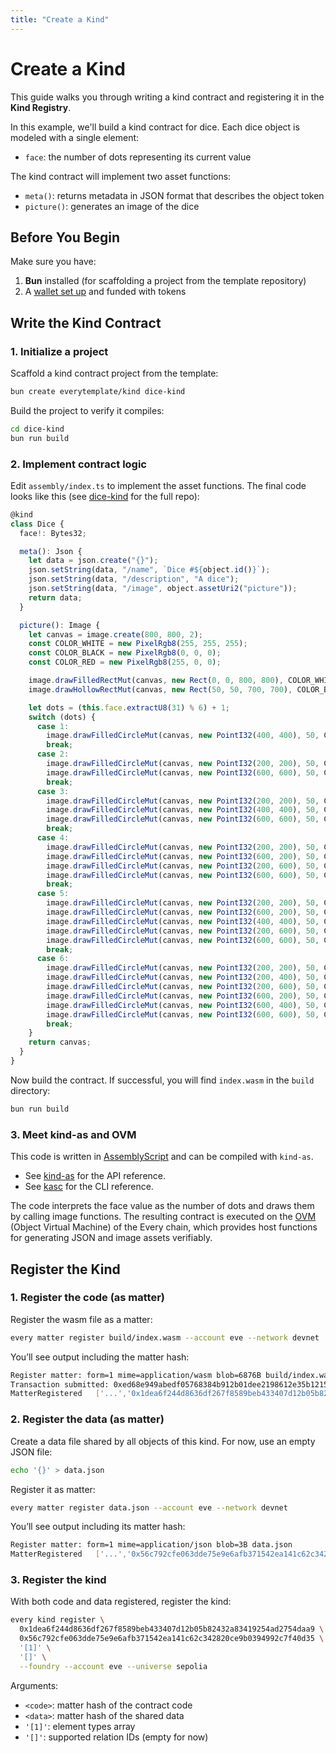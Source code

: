 ```yaml
---
title: "Create a Kind"
---
```


# Create a Kind

This guide walks you through writing a kind contract and registering it in the **Kind Registry**.

In this example, we'll build a kind contract for dice. Each dice object is modeled with a single element:

- `face`: the number of dots representing its current value

The kind contract will implement two asset functions:

- `meta()`: returns metadata in JSON format that describes the object token
- `picture()`: generates an image of the dice

## Before You Begin

Make sure you have:

1. **Bun** installed (for scaffolding a project from the template repository)
2. A [wallet set up](/docs/guides/set-up-wallets) and funded with tokens

## Write the Kind Contract

### 1. Initialize a project

Scaffold a kind contract project from the template:

```bash
bun create everytemplate/kind dice-kind
```

Build the project to verify it compiles:

```bash
cd dice-kind
bun run build
```

### 2. Implement contract logic

Edit `assembly/index.ts` to implement the asset functions. The final code looks like this (see [dice-kind](https://github.com/everytemplate/dice-kind) for the full repo):

```ts
@kind
class Dice {
  face!: Bytes32;

  meta(): Json {
    let data = json.create("{}");
    json.setString(data, "/name", `Dice #${object.id()}`);
    json.setString(data, "/description", "A dice");
    json.setString(data, "/image", object.assetUri2("picture"));
    return data;
  }

  picture(): Image {
    let canvas = image.create(800, 800, 2);
    const COLOR_WHITE = new PixelRgb8(255, 255, 255);
    const COLOR_BLACK = new PixelRgb8(0, 0, 0);
    const COLOR_RED = new PixelRgb8(255, 0, 0);

    image.drawFilledRectMut(canvas, new Rect(0, 0, 800, 800), COLOR_WHITE);
    image.drawHollowRectMut(canvas, new Rect(50, 50, 700, 700), COLOR_BLACK);

    let dots = (this.face.extractU8(31) % 6) + 1;
    switch (dots) {
      case 1:
        image.drawFilledCircleMut(canvas, new PointI32(400, 400), 50, COLOR_RED);
        break;
      case 2:
        image.drawFilledCircleMut(canvas, new PointI32(200, 200), 50, COLOR_BLACK);
        image.drawFilledCircleMut(canvas, new PointI32(600, 600), 50, COLOR_BLACK);
        break;
      case 3:
        image.drawFilledCircleMut(canvas, new PointI32(200, 200), 50, COLOR_BLACK);
        image.drawFilledCircleMut(canvas, new PointI32(400, 400), 50, COLOR_BLACK);
        image.drawFilledCircleMut(canvas, new PointI32(600, 600), 50, COLOR_BLACK);
        break;
      case 4:
        image.drawFilledCircleMut(canvas, new PointI32(200, 200), 50, COLOR_BLACK);
        image.drawFilledCircleMut(canvas, new PointI32(600, 200), 50, COLOR_BLACK);
        image.drawFilledCircleMut(canvas, new PointI32(200, 600), 50, COLOR_BLACK);
        image.drawFilledCircleMut(canvas, new PointI32(600, 600), 50, COLOR_BLACK);
        break;
      case 5:
        image.drawFilledCircleMut(canvas, new PointI32(200, 200), 50, COLOR_BLACK);
        image.drawFilledCircleMut(canvas, new PointI32(600, 200), 50, COLOR_BLACK);
        image.drawFilledCircleMut(canvas, new PointI32(400, 400), 50, COLOR_RED);
        image.drawFilledCircleMut(canvas, new PointI32(200, 600), 50, COLOR_BLACK);
        image.drawFilledCircleMut(canvas, new PointI32(600, 600), 50, COLOR_BLACK);
        break;
      case 6:
        image.drawFilledCircleMut(canvas, new PointI32(200, 200), 50, COLOR_BLACK);
        image.drawFilledCircleMut(canvas, new PointI32(200, 400), 50, COLOR_BLACK);
        image.drawFilledCircleMut(canvas, new PointI32(200, 600), 50, COLOR_BLACK);
        image.drawFilledCircleMut(canvas, new PointI32(600, 200), 50, COLOR_BLACK);
        image.drawFilledCircleMut(canvas, new PointI32(600, 400), 50, COLOR_BLACK);
        image.drawFilledCircleMut(canvas, new PointI32(600, 600), 50, COLOR_BLACK);
        break;
    }
    return canvas;
  }
}
```

Now build the contract. If successful, you will find `index.wasm` in the `build` directory:

```bash
bun run build
```

### 3. Meet kind-as and OVM

This code is written in [AssemblyScript](/docs/misc/resources#assemblyscript) and can be compiled with `kind-as`.
- See [kind-as](https://kindas.every.fun) for the API reference.
- See [kasc](/docs/reference/kasc) for the CLI reference.

The code interprets the face value as the number of dots and draws them by calling image functions.
The resulting contract is executed on the [OVM](/docs/network/ovm) (Object Virtual Machine) of the Every chain, which provides host functions for generating JSON and image assets verifiably.

## Register the Kind

### 1. Register the code (as matter)

Register the wasm file as a matter:

```bash
every matter register build/index.wasm --account eve --network devnet
```

You’ll see output including the matter hash:

```bash
Register matter: form=1 mime=application/wasm blob=6876B build/index.wasm
Transaction submitted: 0xed68e949abedf05768384b912b01dee2198612e35b1215709903cd53173c2cde
MatterRegistered   ['...','0x1dea6f244d8636df267f8589beb433407d12b05b82432a83419254ad2754daa9']
```

### 2. Register the data (as matter)

Create a data file shared by all objects of this kind. For now, use an empty JSON file:

```bash
echo '{}' > data.json
```

Register it as matter:

```bash
every matter register data.json --account eve --network devnet
```

You’ll see output including its matter hash:

```bash
Register matter: form=1 mime=application/json blob=3B data.json
MatterRegistered   ['...','0x56c792cfe063dde75e9e6afb371542ea141c62c342820ce9b0394992c7f40d35']
```

### 3. Register the kind

With both code and data registered, register the kind:

```bash
every kind register \
  0x1dea6f244d8636df267f8589beb433407d12b05b82432a83419254ad2754daa9 \
  0x56c792cfe063dde75e9e6afb371542ea141c62c342820ce9b0394992c7f40d35 \
  '[1]' \
  '[]' \
  --foundry --account eve --universe sepolia
```

Arguments:

- `<code>`: matter hash of the contract code
- `<data>`: matter hash of the shared data
- `'[1]'`: element types array
- `'[]'`: supported relation IDs (empty for now)
